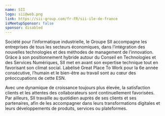 ```yaml
---
name: SII 
logo: sii@web.png
link: https://sii-group.com/fr-FR/sii-ile-de-france
isMeetupSponsor: false
sponsor: disabled
---
```


Société pour l’informatique industrielle, le Groupe SII accompagne les
entreprises de tous les secteurs économiques, dans l’intégration des nouvelles
technologies et des méthodes de management de l’innovation. Grâce à son
positionnement hybride autour du Conseil en Technologies et des Services
Numériques, SII met en avant son expertise technique tout en favorisant son
climat social. Labélisé Great Place To Work pour la 6e année consécutive,
l’humain et le bien-être au travail sont au cœur des préoccupations de cette
ESN.

Avec une dynamique de croissance toujours plus élevée, la satisfaction clients
et les attentes des collaborateurs sont continuellement favorisées. Par
ailleurs, SII travaille au quotidien auprès de ses clients et ses partenaires,
afin de les accompagner dans leurs transformations digitales et leurs
développements de produits, services ou plateformes.